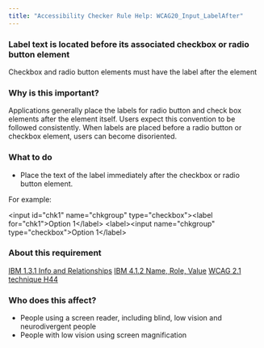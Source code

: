 ```yaml
---
title: "Accessibility Checker Rule Help: WCAG20_Input_LabelAfter"
---
```


<div className="toolHelp">
<Row>
<Column colLg={16} colMd={8} colSm={4} className="toolHead">

### Label text is located before its associated checkbox or radio button element

<div id="locLevel"></div>

Checkbox and radio button elements must have the label after the element

</Column>
</Row>
<Row>
<Column colLg={11} colMd={5} colSm={4} className="toolMain">

### Why is this important?

Applications generally place the labels for radio button and check box elements after the element itself. Users expect this convention to be followed consistently. When labels are placed before a radio button or checkbox element, users can become disoriented.

<div id="locSnippet"></div>

### What to do

* Place the text of the label immediately after the checkbox or radio button element.

For example:

<CodeSnippet type="multi" light={true}>&lt;input id="chk1" name="chkgroup" type="checkbox"&gt;&lt;label for="chk1"&gt;Option 1&lt;/label&gt;
&lt;label&gt;&lt;input name="chkgroup" type="checkbox"&gt;Option 1&lt;/label&gt;</CodeSnippet>

</Column>
<Column colLg={5} colMd={3} colSm={4} className="toolLeft">

### About this requirement

[IBM 1.3.1 Info and Relationships](https://www.ibm.com/able/requirements/requirements/#1_3_1)
[IBM 4.1.2 Name, Role, Value](https://www.ibm.com/able/requirements/requirements/#4_1_2)
[WCAG 2.1 technique H44](https://www.w3.org/WAI/WCAG21/Techniques/html/H44)

### Who does this affect?

 * People using a screen reader, including blind, low vision and neurodivergent people
 * People with low vision using screen magnification

</Column>
</Row>
</div>

